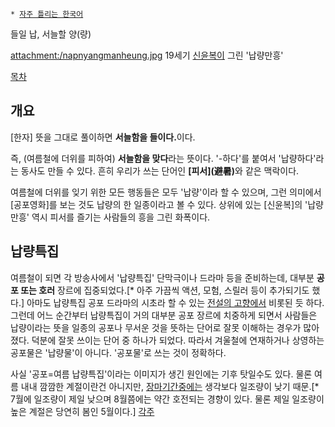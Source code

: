  * [[자주 틀리는 한국어]]

{{{+1 納凉}}}
들일 납, 서늘할 양(량)

attachment:/napnyangmanheung.jpg
19세기 [[신윤복]]이 그린 '납량만흥'

[[목차]]

== 개요 ==

[한자] 뜻을 그대로 풀이하면 '''서늘함을 들이다.'''이다.

즉, (여름철에 더위를 피하여) '''서늘함을 맞다'''라는 뜻이다. '-하다'를 붙여서 '납량하다'라는 동사도 만들 수 있다. 흔히 우리가 쓰는 단어인 '''[피서](避暑)'''와 같은 맥락이다.

여름철에 더위를 잊기 위한 모든 행동들은 모두 '납량'이라 할 수 있으며, 그런 의미에서 [공포영화]를 보는 것도 납량의 한 일종이라고 볼 수 있다. 상위에 있는 [신윤복]의 '납량만흥' 역시 피서를 즐기는 사람들의 흥을 그린 화폭이다.
== 납량특집 ==
여름철이 되면 각 방송사에서 '납량특집' 단막극이나 드라마 등을 준비하는데, 대부분 '''공포 또는 호러''' 장르에 집중되었다.[* 아주 가끔씩 액션, 모험, 스릴러 등이 추가되기도 했다.] 아마도 납량특집 공포 드라마의 시초라 할 수 있는 [[전설의 고향]]에서 비롯된 듯 하다. 그런데 어느 순간부터 납량특집이 거의 대부분 공포 장르에 치중하게 되면서 사람들은 납량이라는 뜻을 일종의 공포나 무서운 것을 뜻하는 단어로 잘못 이해하는 경우가 많아졌다. 덕분에 잘못 쓰이는 단어 중 하나가 되었다. 따라서 겨울철에 연재하거나 상영하는 공포물은 '납량물'이 아니다. '공포물'로 쓰는 것이 정확하다.

사실 '공포=여름 납량특집'이라는 이미지가 생긴 원인에는 기후 탓일수도 있다. 물론 여름 내내 깜깜한 계절이란건 아니지만, [[장마]]기간중에는 생각보다 일조량이 낮기 때문.[* 7월에 일조량이 제일 낮으며 8월쯤에는 약간 호전되는 경향이 있다. 물론 제일 일조량이 높은 계절은 당연히 봄인 5월이다.]
[[각주]]
